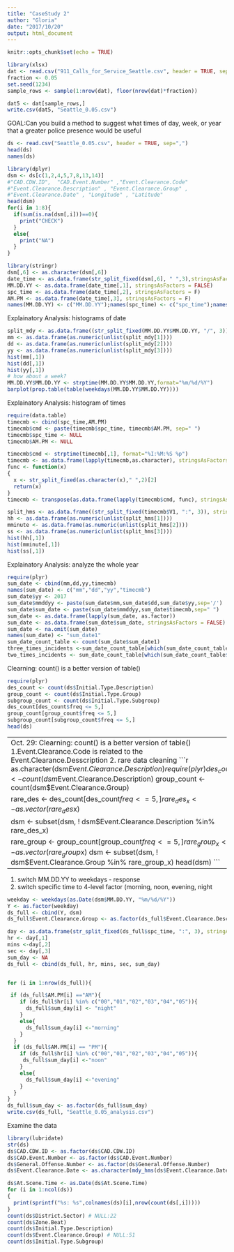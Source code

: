 ```yaml
---
title: "CaseStudy 2"
author: "Gloria"
date: "2017/10/20"
output: html_document
---
```


```r
knitr::opts_chunk$set(echo = TRUE)
```

```r
library(xlsx)
dat <- read.csv("911_Calls_for_Service_Seattle.csv", header = TRUE, sep = ",")
fraction <- 0.05
set.seed(1234)
sample_rows <- sample(1:nrow(dat), floor(nrow(dat)*fraction))

dat5 <- dat[sample_rows,]
write.csv(dat5, "Seattle_0.05.csv")

```

GOAL:Can you build a method to suggest what times of day, week, or year that a greater police presence would be useful
```r
ds <- read.csv("Seattle_0.05.csv", header = TRUE, sep=",")
head(ds)
names(ds)
```

```r
library(dplyr)
dsm <- ds[c(1,2,4,5,7,8,13,14)]
#"CAD.CDW.ID",  "CAD.Event.Number" ,"Event.Clearance.Code" 
#"Event.Clearance.Description" , "Event.Clearance.Group" ,
#"Event.Clearance.Date" , "Longitude" , "Latitude"
head(dsm)
for(i in 1:8){
  if(sum(is.na(dsm[,i]))==0){
    print("CHECK")
  }
  else{
    print("NA")
  }
}

library(stringr)
dsm[,6] <- as.character(dsm[,6])
date_time <- as.data.frame(str_split_fixed(dsm[,6], " ",3),stringsAsFactors = FALSE)
MM.DD.YY <- as.data.frame(date_time[,1], stringsAsFactors = FALSE)
spc_time <- as.data.frame(date_time[,2], stringsAsFactors = F)
AM.PM <- as.data.frame(date_time[,3], stringsAsFactors = F)
names(MM.DD.YY) <- c("MM.DD.YY");names(spc_time) <- c("spc_time");names(AM.PM) <- c("AM.PM");
```

Explainatory Analysis: histograms of date
```r
split_mdy <- as.data.frame((str_split_fixed(MM.DD.YY$MM.DD.YY, "/", 3)), stringsAsFactors = FALSE)
mm <- as.data.frame(as.numeric(unlist(split_mdy[1])))
dd <- as.data.frame(as.numeric(unlist(split_mdy[2])))
yy <- as.data.frame(as.numeric(unlist(split_mdy[3])))
hist(mm[,1])
hist(dd[,1])
hist(yy[,1])
# how about a week?
MM.DD.YY$MM.DD.YY <- strptime(MM.DD.YY$MM.DD.YY,format="%m/%d/%Y")
barplot(prop.table(table(weekdays(MM.DD.YY$MM.DD.YY))))
```
Explainatory Analysis: histogram of times
```r
require(data.table)
timecmb <- cbind(spc_time,AM.PM)
timecmb$cmd <- paste(timecmb$spc_time, timecmb$AM.PM, sep=" ")
timecmb$spc_time <- NULL
timecmb$AM.PM <- NULL

timecmb$cmd <- strptime(timecmb[,1], format="%I:%M:%S %p")
timecmb <- as.data.frame(lapply(timecmb,as.character), stringsAsFactors = FALSE)
func <- function(x)
{
  x <- str_split_fixed(as.character(x)," ",2)[2]
  return(x)
}
timecmb <- transpose(as.data.frame(lapply(timecmb$cmd, func), stringsAsFactors = FALSE))

split_hms <- as.data.frame((str_split_fixed(timecmb$V1, ":", 3)), stringsAsFactors = FALSE)
hh <- as.data.frame(as.numeric(unlist(split_hms[1])))
mminute <- as.data.frame(as.numeric(unlist(split_hms[2])))
ss <- as.data.frame(as.numeric(unlist(split_hms[3])))
hist(hh[,1])
hist(mminute[,1])
hist(ss[,1])
```
Explainatory Analysis: analyze the whole year
```r
require(plyr)
sum_date <- cbind(mm,dd,yy,timecmb)
names(sum_date) <- c("mm","dd","yy","timecmb")
sum_date$yy <- 2017
sum_date$mmddyy <- paste(sum_date$mm,sum_date$dd,sum_date$yy,sep='/')
sum_date$sum_date <- paste(sum_date$mmddyy,sum_date$timecmb,sep=" ")
sum_date <- as.data.frame(lapply(sum_date, as.factor))
sum_date <- as.data.frame(sum_date$sum_date, stringsAsFactors = FALSE)
sum_date <- na.omit(sum_date)
names(sum_date) <- "sum_date1"
sum_date_count_table <- count(sum_date$sum_date1)
three_times_incidents <-sum_date_count_table[which(sum_date_count_table$freq > 2),]
two_times_incidents <- sum_date_count_table[which(sum_date_count_table$freq == 2),]
```
Clearning: count() is a better version of table()
```r
require(plyr)
des_count <- count(ds$Initial.Type.Description)
group_count <- count(ds$Initial.Type.Group)
subgroup_count <- count(ds$Initial.Type.Subgroup)
des_count[des_count$freq <= 5,]
group_count[group_count$freq <= 5,]
subgroup_count[subgroup_count$freq <= 5,]
head(ds)
```
-------------------------------------------------------------------------
Oct. 29:
Clearning: count() is a better version of table()
1.Event.Clearance.Code is related to the Event.Clearance.Desscription
2. rare data cleaning
```r
as.character(dsm$Event.Clearance.Description)
require(plyr)
des_count <- count(dsm$Event.Clearance.Description)
group_count <- count(dsm$Event.Clearance.Group)

rare_des <- des_count[des_count$freq <= 5,]
rare_des_x <- as.vector(rare_des$x)

dsm <- subset(dsm,  ! dsm$Event.Clearance.Description %in% rare_des_x)

rare_group <- group_count[group_count$freq <= 5,]
rare_group_x <- as.vector(rare_group$x)
dsm <- subset(dsm, ! dsm$Event.Clearance.Group %in% rare_group_x)
head(dsm)
```
----------------------------------------------------------------------------

1. switch MM.DD.YY to weekdays - response
2. switch specific time to 4-level factor (morning, noon, evening, night
```r
weekday <- weekdays(as.Date(dsm$MM.DD.YY, "%m/%d/%Y"))
Y <- as.factor(weekday)
ds_full <- cbind(Y, dsm)
ds_full$Event.Clearance.Group <- as.factor(ds_full$Event.Clearance.Description)

day <- as.data.frame(str_split_fixed(ds_full$spc_time, ":", 3), stringAsFactor=F)
hr <- day[,1]
mins <-day[,2]
sec <- day[,3]
sum_day <- NA
ds_full <- cbind(ds_full, hr, mins, sec, sum_day)


for (i in 1:nrow(ds_full)){

 if (ds_full$AM.PM[i] =="AM"){
    if (ds_full$hr[i] %in% c("00","01","02","03","04","05")){
      ds_full$sum_day[i] <- "night"
    }
    else{
      ds_full$sum_day[i] <-"morning"
    }
  }
  if (ds_full$AM.PM[i] == "PM"){
    if (ds_full$hr[i] %in% c("00","01","02","03","04","05")){
     ds_full$sum_day[i] <-"noon"
    }
    else{
      ds_full$sum_day[i] <-"evening"
    }
  }
}
ds_full$sum_day <- as.factor(ds_full$sum_day)
write.csv(ds_full, "Seattle_0.05_analysis.csv")
```

Examine the data
```r
library(lubridate)
str(ds)
ds$CAD.CDW.ID <- as.factor(ds$CAD.CDW.ID)
ds$CAD.Event.Number <- as.factor(ds$CAD.Event.Number)
ds$General.Offense.Number <- as.factor(ds$General.Offense.Number)
ds$Event.Clearance.Date <- as.character(mdy_hms(ds$Event.Clearance.Date, tz=''))

ds$At.Scene.Time <- as.Date(ds$At.Scene.Time)
for (i in 1:ncol(ds))
{
  print(sprintf("%s: %s",colnames(ds)[i],nrow(count(ds[,i]))))
}
count(ds$District.Sector) # NULL:22
count(ds$Zone.Beat)
count(ds$Initial.Type.Description)
count(ds$Event.Clearance.Group) # NULL:51
count(ds$Initial.Type.Subgroup)
```
